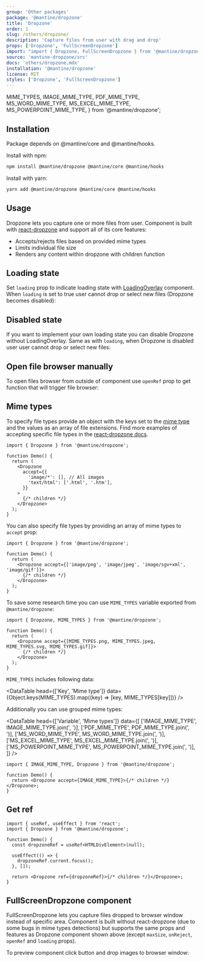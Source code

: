 ```yaml
---
group: 'Other packages'
package: '@mantine/dropzone'
title: 'Dropzone'
order: 1
slug: /others/dropzone/
description: 'Capture files from user with drag and drop'
props: ['Dropzone', 'FullScreenDropzone']
import: "import { Dropzone, FullScreenDropzone } from '@mantine/dropzone';"
source: 'mantine-dropzone/src'
docs: 'others/dropzone.mdx'
installation: '@mantine/dropzone'
license: MIT
styles: ['Dropzone', 'FullScreenDropzone']
---
```


  MIME_TYPES,
  IMAGE_MIME_TYPE,
  PDF_MIME_TYPE,
  MS_WORD_MIME_TYPE,
  MS_EXCEL_MIME_TYPE,
  MS_POWERPOINT_MIME_TYPE,
} from '@mantine/dropzone';

## Installation

Package depends on @mantine/core and @mantine/hooks.

Install with npm:

```sh
npm install @mantine/dropzone @mantine/core @mantine/hooks
```

Install with yarn:

```sh
yarn add @mantine/dropzone @mantine/core @mantine/hooks
```

## Usage

Dropzone lets you capture one or more files from user.
Component is built with [react-dropzone](https://react-dropzone.js.org/) and support all of its core features:

- Accepts/rejects files based on provided mime types
- Limits individual file size
- Renders any content within dropzone with children function

<Demo data={DropzoneDemos.usage} />

## Loading state

Set `loading` prop to indicate loading state with [LoadingOverlay](/core/loading-overlay/) component.
When `loading` is set to true user cannot drop or select new files (Dropzone becomes disabled):

<Demo data={DropzoneDemos.loading} />

## Disabled state

If you want to implement your own loading state you can disable Dropzone without LoadingOverlay.
Same as with `loading`, when Dropzone is disabled user user cannot drop or select new files:

<Demo data={DropzoneDemos.disabled} />

## Open file browser manually

To open files browser from outside of component use `openRef` prop to get function that will trigger file browser:

<Demo data={DropzoneDemos.manual} />

## Mime types

To specify file types provide an object with the keys set to the [mime type](https://developer.mozilla.org/en-US/docs/Web/HTTP/Basics_of_HTTP/MIME_types/Common_types)
and the values as an array of file extensions. Find more examples of accepting specific file types
in the [react-dropzone docs](https://react-dropzone.js.org/#section-accepting-specific-file-types).

```tsx
import { Dropzone } from '@mantine/dropzone';

function Demo() {
  return (
    <Dropzone
      accept={{
        'image/*': [], // All images
        'text/html': ['.html', '.htm'],
      }}
    >
      {/* children */}
    </Dropzone>
  );
}
```

You can also specify file types by providing an array of mime types to `accept` prop:

```tsx
import { Dropzone } from '@mantine/dropzone';

function Demo() {
  return (
    <Dropzone accept={['image/png', 'image/jpeg', 'image/sgv+xml', 'image/gif']}>
      {/* children */}
    </Dropzone>
  );
}
```

To save some research time you can use `MIME_TYPES` variable exported from `@mantine/dropzone`:

```tsx
import { Dropzone, MIME_TYPES } from '@mantine/dropzone';

function Demo() {
  return (
    <Dropzone accept={[MIME_TYPES.png, MIME_TYPES.jpeg, MIME_TYPES.svg, MIME_TYPES.gif]}>
      {/* children */}
    </Dropzone>
  );
}
```

`MIME_TYPES` includes following data:

<DataTable
  head={['Key', 'Mime type']}
  data={Object.keys(MIME_TYPES).map((key) => [key, MIME_TYPES[key]])}
/>

Additionally you can use grouped mime types:

<DataTable
  head={['Variable', 'Mime types']}
  data={[
    ['IMAGE_MIME_TYPE', IMAGE_MIME_TYPE.join(', ')],
    ['PDF_MIME_TYPE', PDF_MIME_TYPE.join(', ')],
    ['MS_WORD_MIME_TYPE', MS_WORD_MIME_TYPE.join(', ')],
    ['MS_EXCEL_MIME_TYPE', MS_EXCEL_MIME_TYPE.join(', ')],
    ['MS_POWERPOINT_MIME_TYPE', MS_POWERPOINT_MIME_TYPE.join(', ')],
  ]}
/>

```tsx
import { IMAGE_MIME_TYPE, Dropzone } from '@mantine/dropzone';

function Demo() {
  return <Dropzone accept={IMAGE_MIME_TYPE}>{/* children */}</Dropzone>;
}
```

## Get ref

```tsx
import { useRef, useEffect } from 'react';
import { Dropzone } from '@mantine/dropzone';

function Demo() {
  const dropzoneRef = useRef<HTMLDivElement>(null);

  useEffect(() => {
    dropzoneRef.current.focus();
  }, []);

  return <Dropzone ref={dropzoneRef}>{/* children */}</Dropzone>;
}
```

## FullScreenDropzone component

FullScreenDropzone lets you capture files dropped to browser window instead of specific area.
Component is built without react-dropzone (due to some bugs in mime types detections) but supports the same props
and features as Dropzone component shown above (except `maxSize`, `onReject`, `openRef` and `loading` props).

To preview component click button and drop images to browser window:

<Demo data={DropzoneDemos.fullScreen} />
